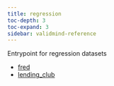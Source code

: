 ```yaml
---
title: regression
toc-depth: 3
toc-expand: 3
sidebar: validmind-reference
---
```


Entrypoint for regression datasets

- [fred](regression/fred.qmd)
- [lending_club](regression/lending_club.qmd)
